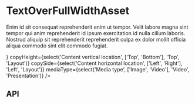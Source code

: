 
<Meta title="Components/TextOverFullWidthAsset" component={TextOverFullWidthAsset} />

# TextOverFullWidthAsset

<Canvas>
  <Story name="Base component">
    <TextOverFullWidthAsset
      backgroundImage={TextOverFullWidthAssetFixture.backgroundImage}
      backgroundVideo={TextOverFullWidthAssetFixture.backgroundVideo}
      content={<p>Enim id sit consequat reprehenderit enim ut tempor. Velit labore magna sint tempor qui anim reprehenderit id ipsum exercitation id nulla cillum laboris. Nostrud aliquip sit reprehenderit reprehenderit culpa ex dolor mollit officia aliqua commodo sint elit commodo fugiat.</p>}
      copyHeight={select('Content vertical location', ['Top', 'Bottom'], 'Top', 'Layout')}
      copySide={select('Content horizontal location', ['Left', 'Right'], 'Left', 'Layout')}
      mediaType={select('Media type', ['Image', 'Video'], 'Video', 'Presentation')}
    />
  </Story>
</Canvas>

## API

<ArgsTable of={TextOverFullWidthAsset} />
